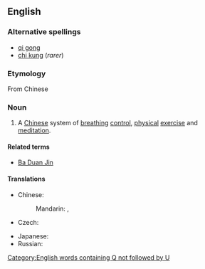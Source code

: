 ==English==
{{wikipedia}}
===Alternative spellings===
* [[qi gong]]
* [[chi kung]] (''rarer'')

===Etymology===
From Chinese {{etyl|zh}} {{zh-tsp|氣功|气功|qìgōng}}

===Noun===
{{en-noun|-}}

# A [[Chinese]] system of [[breathing]] [[control]], [[physical]] [[exercise]] and [[meditation]].

====Related terms====
* [[Ba Duan Jin]]

====Translations====
{{trans-top|system of breathing control}}
* Chinese:
*: Mandarin: {{t-|cmn|氣功|sc=Hani}},  {{t-|cmn|气功|tr=qìgōng|sc=Hani}}
* Czech: {{t-|cs|čchi-kung|m}}
{{trans-mid}}
* Japanese: {{t|ja|気功|tr=きこう, kikō|sc=Jpan}}
* Russian: {{t|ru|цигун|m|tr=cigún|sc=Cyrl}}
{{trans-bottom}}
[[Category:English words containing Q not followed by U]]